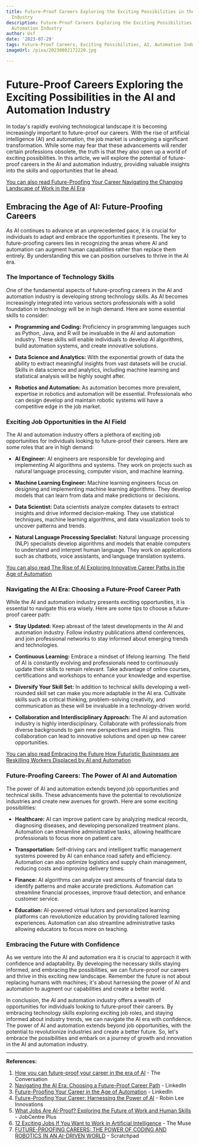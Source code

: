 ```yaml
---
title: Future-Proof Careers Exploring the Exciting Possibilities in the AI and Automation
  Industry
description: Future-Proof Careers Exploring the Exciting Possibilities in the AI and
  Automation Industry
author: Usf
date: '2023-07-29'
tags: Future-Proof Careers, Exciting Possibilities, AI, Automation Industry
imageUrl: /pixa/20230802172220.jpg

---
```

# Future-Proof Careers Exploring the Exciting Possibilities in the AI and Automation Industry

In today's rapidly evolving technological landscape  it is becoming increasingly important to future-proof our careers. With the rise of artificial intelligence (AI) and automation, the job market is undergoing a significant transformation. While some may fear that these advancements will render certain professions obsolete, the truth is  that they also open up a world of exciting possibilities. In this article, we will explore the potential of future-proof careers in the AI and automation industry,  providing valuable insights into the skills  and opportunities that lie ahead.

[You can also read Future-Proofing Your Career Navigating  the Changing Landscape of Work in the AI Era](Future-Proofing%20Your%20Career%20Navigating%20the%20Changing%20Landscape%20of%20Work%20in%20the%20AI%20Era)


## Embracing the Age of AI: Future-Proofing Careers

As AI continues to advance at an unprecedented pace, it is crucial for individuals to adapt and embrace the opportunities it  presents. The key to future-proofing  careers lies in recognizing the areas where AI and  automation can augment human capabilities rather than replace them  entirely. By understanding this we can position ourselves to  thrive in the AI era.

### The Importance of Technology Skills

One of the fundamental aspects of future-proofing careers  in the AI and automation industry is developing strong technology skills. As AI  becomes increasingly integrated into various sectors professionals with a solid foundation in technology will be in high demand. Here are some essential  skills to  consider:

- **Programming and Coding:** Proficiency in  programming languages such  as Python, Java, and R will be invaluable in the AI and  automation industry. These skills  will enable  individuals  to develop AI algorithms, build automation systems, and create innovative solutions.

- **Data Science  and Analytics:** With the  exponential growth of data the ability to  extract meaningful  insights from  vast  datasets will be crucial. Skills in data science and analytics, including machine  learning and statistical analysis will be highly sought after.

-  **Robotics and Automation:**  As automation becomes more prevalent, expertise in robotics and automation will be  essential. Professionals who  can  design develop and maintain robotic systems will have a competitive edge in the job market.

###  Exciting Job Opportunities in the AI Field

The AI and automation industry offers a plethora  of exciting job opportunities for  individuals looking  to future-proof their careers. Here  are some  roles that  are in high demand:

- **AI Engineer:** AI engineers are responsible for developing and implementing AI algorithms and systems. They work  on projects such as natural language processing, computer vision, and machine learning.

- **Machine Learning Engineer:** Machine learning engineers focus on  designing and implementing machine learning algorithms. They  develop models that  can learn from data and make predictions or decisions.

- **Data Scientist:** Data scientists  analyze  complex datasets to extract insights and  drive informed  decision-making. They use statistical techniques, machine learning algorithms, and data visualization tools to uncover patterns and trends.

- **Natural Language Processing Specialist:** Natural language processing (NLP) specialists develop algorithms and  models that enable computers to understand and interpret human language.  They work on applications  such  as chatbots, voice assistants, and language translation systems.

[You can also read The Rise  of AI Exploring Innovative Career Paths in the Age of Automation](The%20Rise%20of%20AI%20Exploring%20Innovative%20Career%20Paths%20in%20the%20Age%20of%20Automation)


### Navigating the AI Era: Choosing a Future-Proof Career Path

While the  AI and automation industry presents exciting opportunities,  it is essential to navigate  this era wisely. Here are  some  tips to choose  a future-proof career path:

- **Stay Updated:**  Keep  abreast  of the latest developments in the AI and automation industry. Follow industry publications attend conferences, and join  professional networks to stay informed about  emerging trends and  technologies.

- **Continuous Learning:** Embrace a mindset of lifelong learning. The field of  AI is  constantly evolving and professionals need to continuously update their skills to remain  relevant.  Take advantage of online courses, certifications and workshops to enhance your  knowledge and expertise.

- **Diversify Your Skill Set:** In addition to technical skills developing a well-rounded skill set can make you more adaptable in the AI era. Cultivate skills such  as critical thinking, problem-solving creativity, and communication  as these will be  invaluable in a  technology-driven world.

- **Collaboration and Interdisciplinary Approach:** The  AI and automation industry is highly interdisciplinary. Collaborate with professionals from diverse  backgrounds to gain new perspectives  and  insights. This collaboration can  lead to innovative solutions and open up new career opportunities.

[You can also read Embracing the Future How Futuristic Businesses are Reskilling Workers Displaced  by AI and Automation](Embracing%20the%20Future%20How%20Futuristic%20Businesses%20are%20Reskilling%20Workers%20Displaced%20by%20AI%20and%20Automation)


### Future-Proofing Careers: The Power of AI and Automation

The power of AI and automation extends beyond job opportunities and technical skills. These advancements  have the potential to revolutionize industries and create new avenues for growth. Here  are some exciting possibilities:

-  **Healthcare:** AI can improve patient care by analyzing medical records, diagnosing diseases, and developing personalized treatment plans. Automation can streamline administrative  tasks, allowing healthcare professionals to focus more on patient care.

- **Transportation:** Self-driving cars and intelligent traffic  management systems powered by  AI can enhance road safety and efficiency. Automation can also optimize logistics and supply chain management, reducing costs and improving delivery times.

- **Finance:** AI algorithms can analyze vast amounts of financial data to identify patterns and  make accurate predictions.  Automation can streamline financial processes, improve fraud detection, and  enhance customer service.

-  **Education:** AI-powered virtual tutors and personalized learning  platforms can revolutionize education by  providing tailored learning experiences. Automation  can also streamline administrative tasks allowing educators to focus more on teaching.

### Embracing the Future with Confidence

As we venture into the AI and automation  era it  is crucial to approach it with confidence and adaptability. By developing the necessary skills staying informed, and embracing the possibilities, we can  future-proof our careers and thrive in this exciting new landscape. Remember the future is not  about  replacing humans with machines; it's about harnessing the power of AI and automation to augment our capabilities and create a better world.

In conclusion, the AI and automation industry offers a wealth of opportunities for  individuals looking to future-proof their careers. By embracing technology skills  exploring exciting job roles, and staying informed about industry trends, we can navigate the AI era with confidence. The power of AI and automation extends beyond job opportunities, with the potential to revolutionize industries and create a better future. So, let's embrace the  possibilities and embark  on a journey of growth and innovation in the AI and automation  industry.

---

**References:**

1. [How you can future-proof your career in the era of AI](https://theconversation.com/how-you-can-future-proof-your-career-in-the-era-of-ai-207580)  - The Conversation
2. [Navigating the AI Era: Choosing a Future-Proof  Career Path](https://www.linkedin.com/pulse/navigating-ai-era-choosing-future-proof-career-path-zed-alabed) - LinkedIn
3. [Future-Proofing Your Career in the Age of Automation](https://www.linkedin.com/pulse/future-proofing-your-career-age-automation-s3b-global) - LinkedIn
4. [Future-Proofing Your Career: Harnessing the Power of AI](https://robinleeinnovations.com/blogs/elevate-innovate/future-proofing-your-career-harnessing-the-power-of-ai) - Robin Lee Innovations
5.  [What Jobs Are AI-Proof? Exploring the Future  of Work and Human Skills](https://www.jobcentreguide.co.uk/ai-proof-jobs) - JobCentre Plus
6. [12 Exciting Jobs If You Want to Work  in Artificial Intelligence](https://www.themuse.com/advice/jobs-in-ai)  -  The Muse
7. [FUTURE-PROOFING CAREERS: THE POWER  OF CODING AND ROBOTICS IN  AN AI-DRIVEN WORLD](https://scratchpad.co.nz/future-proofing-careers-the-power-of-coding-and-robotics-in-an-ai-driven-world/) - Scratchpad